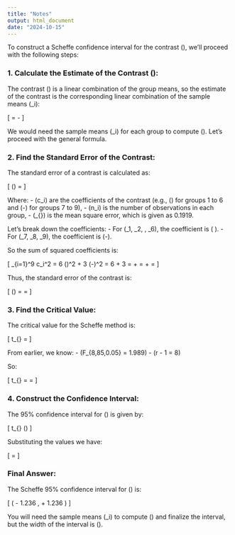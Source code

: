 ```yaml
---
title: "Notes"
output: html_document
date: "2024-10-15"
---
```


To construct a Scheffe confidence interval for the contrast \(\gamma\), we'll proceed with the following steps:

### 1. **Calculate the Estimate of the Contrast \(\hat{\gamma}\)**:
The contrast \(\gamma\) is a linear combination of the group means, so the estimate of the contrast is the corresponding linear combination of the sample means \(\hat{\mu}_i\):

\[
\hat{\gamma} = \frac{\hat{\mu}_1 + \hat{\mu}_2 + \hat{\mu}_3 + \hat{\mu}_4 + \hat{\mu}_5 + \hat{\mu}_6}{6} - \frac{\hat{\mu}_7 + \hat{\mu}_8 + \hat{\mu}_9}{3}
\]

We would need the sample means \(\hat{\mu}_i\) for each group to compute \(\hat{\gamma}\). Let's proceed with the general formula.

### 2. **Find the Standard Error of the Contrast**:
The standard error of a contrast is calculated as:

\[
\text{SE}(\hat{\gamma}) = \sqrt{\text{MS}_{\text{Error}} \cdot \sum_{i=1}^9 c_i^2 / n_i}
\]

Where:
- \(c_i\) are the coefficients of the contrast (e.g., \(\frac{1}{6}\) for groups 1 to 6 and \(-\frac{1}{3}\) for groups 7 to 9),
- \(n_i\) is the number of observations in each group,
- \(\text{MS}_{\text{Error}}\) is the mean square error, which is given as 0.1919.

Let's break down the coefficients:
- For \(\mu_1, \mu_2, \dots, \mu_6\), the coefficient is \( \frac{1}{6} \).
- For \(\mu_7, \mu_8, \mu_9\), the coefficient is \(-\frac{1}{3}\).

So the sum of squared coefficients is:

\[
\sum_{i=1}^9 c_i^2 = 6 \left(\frac{1}{6}\right)^2 + 3 \left(-\frac{1}{3}\right)^2 = 6 \times \frac{1}{36} + 3 \times \frac{1}{9} = \frac{6}{36} + \frac{3}{9} = \frac{1}{6} + \frac{1}{3} = \frac{1}{2}
\]

Thus, the standard error of the contrast is:

\[
\text{SE}(\hat{\gamma}) = \sqrt{0.1919 \times \frac{1}{2}} = \sqrt{0.09595} \approx 0.3097
\]

### 3. **Find the Critical Value**:
The critical value for the Scheffe method is:

\[
t_{\text{Scheffe}} = \sqrt{(r-1) \cdot F_{\alpha,(r-1),(N-r)}}
\]

From earlier, we know:
- \(F_{8,85,0.05} = 1.989\)
- \(r - 1 = 8\)

So:

\[
t_{\text{Scheffe}} = \sqrt{8 \cdot 1.989} = \sqrt{15.912} \approx 3.991
\]

### 4. **Construct the Confidence Interval**:
The 95% confidence interval for \(\gamma\) is given by:

\[
\hat{\gamma} \pm t_{\text{Scheffe}} \cdot \text{SE}(\hat{\gamma})
\]

Substituting the values we have:

\[
\hat{\gamma} \pm 3.991 \times 0.3097 = \hat{\gamma} \pm 1.236
\]

### Final Answer:
The Scheffe 95% confidence interval for \(\gamma\) is:

\[
\left( \hat{\gamma} - 1.236 , \hat{\gamma} + 1.236 \right)
\]

You will need the sample means \(\hat{\mu}_i\) to compute \(\hat{\gamma}\) and finalize the interval, but the width of the interval is \(\pm 1.236\).